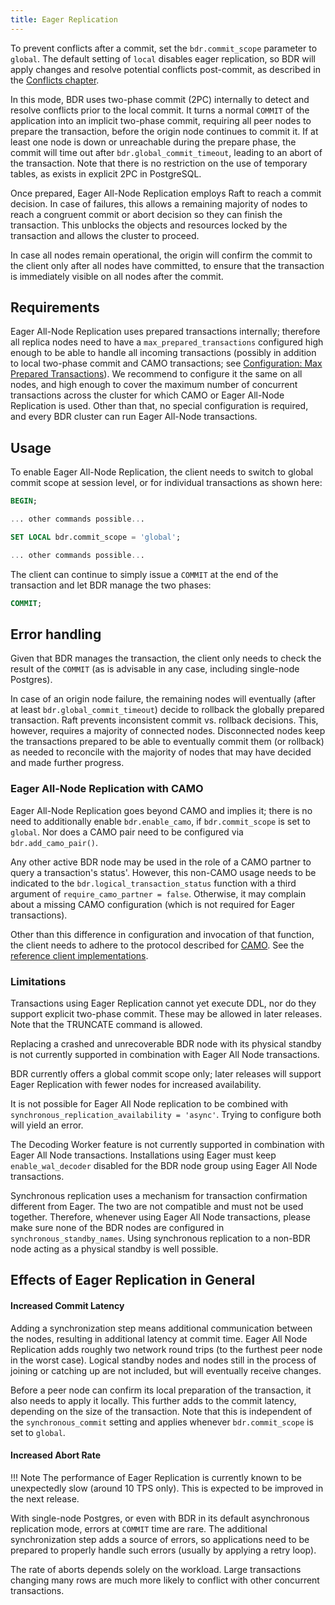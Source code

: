 ```yaml
---
title: Eager Replication
---
```


To prevent conflicts after a commit, set the `bdr.commit_scope`
parameter to `global`.  The default setting of `local` disables eager
replication, so BDR will apply changes and resolve potential conflicts
post-commit, as described in the [Conflicts chapter](conflicts).

In this mode, BDR uses two-phase commit (2PC) internally to detect and
resolve conflicts prior to the local commit.  It turns a normal
`COMMIT` of the application into an implicit two-phase commit,
requiring all peer nodes to prepare the transaction, before the origin
node continues to commit it.  If at least one node is down or
unreachable during the prepare phase, the commit will time out after
`bdr.global_commit_timeout`, leading to an abort of the
transaction. Note that there is no restriction on the use of
temporary tables, as exists in explicit 2PC in PostgreSQL.

Once prepared, Eager All-Node Replication employs Raft to reach a
commit decision.  In case of failures, this allows a remaining
majority of nodes to reach a congruent commit or abort decision so
they can finish the transaction.  This unblocks the objects and
resources locked by the transaction and allows the cluster to proceed.

In case all nodes remain operational, the origin will confirm the
commit to the client only after all nodes have committed, to ensure that the
transaction is immediately visible on all nodes after the commit.

## Requirements

Eager All-Node Replication uses prepared transactions internally;
therefore all replica nodes need to have a `max_prepared_transactions`
configured high enough to be able to handle all incoming transactions
(possibly in addition to local two-phase commit and CAMO transactions;
see [Configuration: Max Prepared Transactions](configuration#max-prepared-transactions)).
We recommend to configure it the same on all nodes, and high enough to
cover the maximum number of concurrent transactions across the cluster
for which CAMO or Eager All-Node Replication is used.  Other than
that, no special configuration is required, and every BDR cluster can
run Eager All-Node transactions.

## Usage

To enable Eager All-Node Replication, the client needs to switch to
global commit scope at session level, or for individual transactions
as shown here:

```sql
BEGIN;

... other commands possible...

SET LOCAL bdr.commit_scope = 'global';

... other commands possible...
```

The client can continue to simply issue a `COMMIT` at the end of the
transaction and let BDR manage the two phases:

```sql
COMMIT;
```

## Error handling

Given that BDR manages the transaction, the client only needs to check the
result of the `COMMIT` (as is advisable in any case, including single-node
Postgres).

In case of an origin node failure, the remaining nodes will eventually
(after at least `bdr.global_commit_timeout`) decide to rollback the
globally prepared transaction.  Raft prevents inconsistent commit vs.
rollback decisions.  This, however, requires a majority of connected
nodes.  Disconnected nodes keep the transactions prepared to be able
to eventually commit them (or rollback) as needed to reconcile with the
majority of nodes that may have decided and made further progress.

### Eager All-Node Replication with CAMO

Eager All-Node Replication goes beyond CAMO and implies it; there is no
need to additionally enable `bdr.enable_camo`, if `bdr.commit_scope`
is set to `global`.  Nor does a CAMO pair need to be
configured via `bdr.add_camo_pair()`.

Any other active BDR node may be used in the role of a CAMO partner to
query a transaction's status'.  However, this non-CAMO usage needs to
be indicated to the `bdr.logical_transaction_status` function with a
third argument of `require_camo_partner = false`.  Otherwise, it may
complain about a missing CAMO configuration (which is not required for
Eager transactions).

Other than this difference in configuration and invocation of that
function, the client needs to adhere to the protocol
described for [CAMO](camo).  See the [reference client implementations](camo_clients).

### Limitations

Transactions using Eager Replication cannot yet execute DDL,
nor do they support explicit two-phase commit.
These may be allowed in later releases.
Note that the TRUNCATE command is allowed.

Replacing a crashed and unrecoverable BDR node with its physical
standby is not currently supported in combination with Eager All Node
transactions.

BDR currently offers a global commit scope only; later releases
will support Eager Replication with fewer nodes for increased
availability.

It is not possible for Eager All Node replication to be combined with
`synchronous_replication_availability = 'async'`.  Trying to configure
both will yield an error.

The Decoding Worker feature is not currently supported in combination
with Eager All Node transactions.  Installations using Eager must keep
`enable_wal_decoder` disabled for the BDR node group using Eager All
Node transactions.

Synchronous replication uses a mechanism for transaction confirmation
different from Eager.  The two are not compatible and must not be used
together.  Therefore, whenever using Eager All Node transactions,
please make sure none of the BDR nodes are configured in
`synchronous_standby_names`.  Using synchronous replication to a
non-BDR node acting as a physical standby is well possible.

## Effects of Eager Replication in General

#### Increased Commit Latency

Adding a synchronization step means additional communication between
the nodes, resulting in additional latency at commit time.  Eager All
Node Replication adds roughly two network round trips (to the furthest
peer node in the worst case).  Logical standby nodes and nodes still
in the process of joining or catching up are not included, but will
eventually receive changes.

Before a peer node can confirm its local preparation of the
transaction, it also needs to apply it locally.  This further adds to
the commit latency, depending on the size of the transaction. Note
that this is independent of the `synchronous_commit` setting and
applies whenever `bdr.commit_scope` is set to `global`.

#### Increased Abort Rate

!!! Note
    The performance of Eager Replication is currently known to be
	unexpectedly slow (around 10 TPS only). This is expected to be
	improved in the next release.

With single-node Postgres, or even with BDR in its default asynchronous
replication mode, errors at `COMMIT` time are rare.  The additional
synchronization step adds a source of errors, so applications need to
be prepared to properly handle such errors (usually by applying a
retry loop).

The rate of aborts depends solely on the workload.  Large transactions
changing many rows are much more likely to conflict with other
concurrent transactions.
